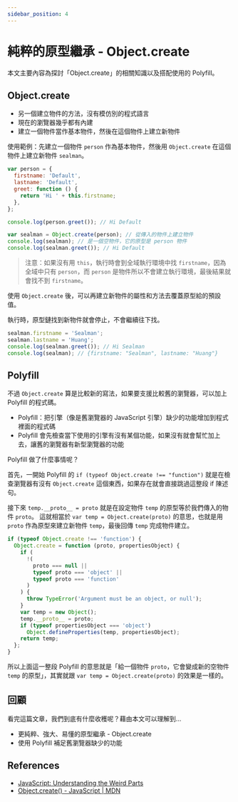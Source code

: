 ```yaml
---
sidebar_position: 4
---
```


# 純粹的原型繼承 - Object.create

本文主要內容為探討「Object.create」的相關知識以及搭配使用的 Polyfill。

## Object.create

- 另一個建立物件的方法，沒有模仿別的程式語言
- 現在的瀏覽器幾乎都有內建
- 建立一個物件當作基本物件，然後在這個物件上建立新物件

使用範例：先建立一個物件 `person` 作為基本物件，然後用 `Object.create` 在這個物件上建立新物件 `sealman`。

```javascript
var person = {
  firstname: 'Default',
  lastname: 'Default',
  greet: function () {
    return 'Hi ' + this.firstname;
  },
};

console.log(person.greet()); // Hi Default

var sealman = Object.create(person); // 從傳入的物件上建立物件
console.log(sealman); // 是一個空物件，它的原型是 person 物件
console.log(sealman.greet()); // Hi Default
```

> 注意：如果沒有用 `this`，執行時會到全域執行環境中找 `firstname`，因為全域中只有 `person`，而 `person` 是物件所以不會建立執行環境，最後結果就會找不到 `firstname`。

使用 `Object.create` 後，可以再建立新物件的屬性和方法去覆蓋原型給的預設值。

執行時，原型鏈找到新物件就會停止，不會繼續往下找。

```javascript
sealman.firstname = 'Sealman';
sealman.lastname = 'Huang';
console.log(sealman.greet()); // Hi Sealman
console.log(sealman); // {firstname: "Sealman", lastname: "Huang"}
```

## Polyfill

不過 `Object.create` 算是比較新的寫法，如果要支援比較舊的瀏覽器，可以加上 Polyfill 的程式碼。

- Polyfill：把引擎（像是舊瀏覽器的 JavaScript 引擎）缺少的功能增加到程式裡面的程式碼
- Polyfill 會先檢查當下使用的引擎有沒有某個功能，如果沒有就會幫忙加上去，讓舊的瀏覽器有新型瀏覽器的功能

Polyfill 做了什麼事情呢？

首先，一開始 Polyfill 的 `if (typeof Object.create !== "function")` 就是在檢查瀏覽器有沒有 `Object.create` 這個東西，如果存在就會直接跳過這整段 if 陳述句。

接下來 `temp.__proto__ = proto` 就是在設定物件 `temp` 的原型等於我們傳入的物件 `proto`。
這就相當於 `var temp = Object.create(proto)` 的意思，也就是用 `proto` 作為原型來建立新物件 `temp`，最後回傳 `temp` 完成物件建立。

```javascript
if (typeof Object.create !== 'function') {
  Object.create = function (proto, propertiesObject) {
    if (
      !(
        proto === null ||
        typeof proto === 'object' ||
        typeof proto === 'function'
      )
    ) {
      throw TypeError('Argument must be an object, or null');
    }
    var temp = new Object();
    temp.__proto__ = proto;
    if (typeof propertiesObject === 'object')
      Object.defineProperties(temp, propertiesObject);
    return temp;
  };
}
```

所以上面這一整段 Polyfill 的意思就是「給一個物件 `proto`，它會變成新的空物件 `temp` 的原型」，其實就跟 `var temp = Object.create(proto)` 的效果是一樣的。

## 回顧

看完這篇文章，我們到底有什麼收穫呢？藉由本文可以理解到…

- 更純粹、強大、易懂的原型繼承 - Object.create
- 使用 Polyfill 補足舊瀏覽器缺少的功能

## References

- [JavaScript: Understanding the Weird Parts](https://www.udemy.com/course/understand-javascript/)
- [Object.create() - JavaScript | MDN](https://developer.mozilla.org/zh-TW/docs/Web/JavaScript/Reference/Global_Objects/Object/create)
